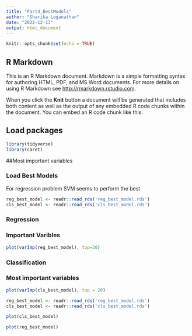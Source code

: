 ```yaml
---
title: "Part4_BestModels"
author: "Sharika Loganathan"
date: "2022-12-13"
output: html_document
---
```


```r
knitr::opts_chunk$set(echo = TRUE)
```

## R Markdown

This is an R Markdown document. Markdown is a simple formatting syntax for authoring HTML, PDF, and MS Word documents. For more details on using R Markdown see <http://rmarkdown.rstudio.com>.

When you click the **Knit** button a document will be generated that includes both content as well as the output of any embedded R code chunks within the document. You can embed an R code chunk like this:

## Load packages


```r
library(tidyverse)
library(caret)

```



##Most important variables

###   Load Best Models


For regression problem SVM seems to perform the best

```r
reg_best_model <- readr::read_rds('reg_best_model.rds')
cls_best_model <- readr::read_rds('cls_best_model.rds')
```



###   Regression

###  Important Varibles


```r
plot(varImp(reg_best_model), top=20)
```


###   Classification

###   Most important variables

```r
plot(varImp(cls_best_model), top = 20)
```



```r
reg_best_model <- readr::read_rds('reg_best_model.rds')
cls_best_model <- readr::read_rds('cls_best_model.rds')
```



```r
plot(cls_best_model)
```
```r
plot(reg_best_model)
```

